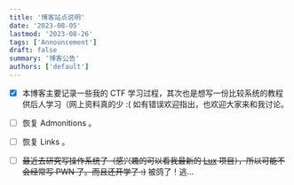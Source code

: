 ```yaml
---
title: '博客站点说明'
date: '2023-08-05'
lastmod: '2023-08-26'
tags: ['Announcement']
draft: false
summary: '博客公告'
authors: ['default']
---
```


 - [x] 本博客主要记录一些我的 CTF 学习过程，其次也是想写一份比较系统的教程供后人学习（网上资料真的少 :( 如有错误欢迎指出，也欢迎大家来和我讨论。

 - [ ] 恢复 Admonitions 。

 - [ ] 恢复 Links 。

 - [ ] ~~最近去研究写操作系统了（感兴趣的可以看我最新的
 [Lux](https://github.com/CuB3y0nd/Lux) 项目），所以可能不会经常写 PWN
 了。而且还开学了 :)~~ 被鸽了！逃…

